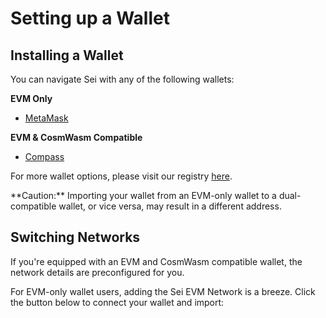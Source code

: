 
# Setting up a Wallet

## Installing a Wallet

You can navigate Sei with any of the following wallets:

**EVM Only**

- [MetaMask](https://metamask.io/)

**EVM & CosmWasm Compatible**

- [Compass](https://compasswallet.io/)

For more wallet options, please visit our registry [here](https://github.com/sei-protocol/chain-registry/blob/main/wallets.json).

<Callout type="warning" emoji="⚠️">
  **Caution:** Importing your wallet from an EVM-only wallet to a
  dual-compatible wallet, or vice versa, may result in a different address.
</Callout>

## Switching Networks

<Callout type="info" emoji="ℹ️">
  If you're equipped with an EVM and CosmWasm compatible wallet, the network
  details are preconfigured for you.
</Callout>

For EVM-only wallet users, adding the Sei EVM Network is a breeze. Click the button below to connect your wallet and import:

<EvmWalletConnect />
